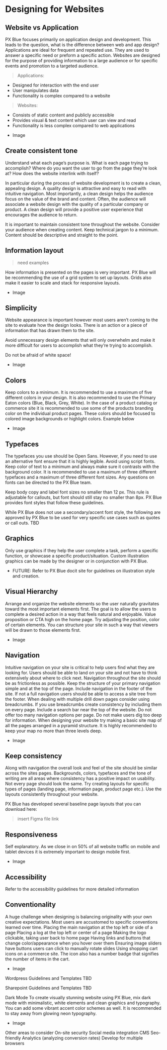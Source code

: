 
<!-- KEYWORDS: web website application app design -->

# Designing for Websites

## Website vs Application

PX Blue focuses primarily on application design and development. This leads to the question, what is the difference between web and app design? Applications are ideal for frequent and repeated use. They are used to answer a specific need or preform a specific action. Websites are designed for the purpose of providing information to a large audience or for specific events and promotion to a targeted audience.

> Applications:

-   Designed for interaction with the end user
-   User manipulates data
-   Functionality is complex compared to a website

> Websites:

-   Consists of static content and publicly accessible
-   Provides visual & text content which user can view and read
-   Functionality is less complex compared to web applications

*   Image

<Divider />

## Create consistent tone

Understand what each page’s purpose is. What is each page trying to accomplish? Where do you want the user to go from the page they’re look at? How does the website interlink with itself?

In particular during the process of website development is to create a clean, appealing design. A quality design is attractive and easy to read with intuitive navigation. Most importantly, a clean design helps the audience focus on the value of the brand and content. Often, the audience will associate a website design with the quality of a particular company or product. A clean design will provide a positive user experience that encourages the audience to return.

It is important to maintain consistent tone throughout the website. Consider your audience when creating content. Keep technical jargon to a minimum. Content should be descriptive and straight to the point.

## Information layout

> need examples

How information is presented on the pages is very important. PX Blue will be recommending the use of a grid system to set up layouts. Grids also make it easier to scale and stack for responsive layouts.

-   Image

## Simplicity

Website appearance is important however most users aren’t coming to the site to evaluate how the design looks. There is an action or a piece of information that has drawn them to the site.

Avoid unnecessary design elements that will only overwhelm and make it more difficult for users to accomplish what they’re trying to accomplish.

Do not be afraid of white space!

-   Image

## Colors

Keep colors to a minimum. It is recommended to use a maximum of five different colors in your design. It is also recommended to use the Primary Eaton colors (Blue, Black, Grey, White). In the case of a product catalog or commerce site it is recommended to use some of the products branding color on the individual product pages. These colors should be focused to colored image backgrounds or highlight colors. Example below

-   Image

## Typefaces

The typefaces you use should be Open Sans. However, if you need to use an alternative font ensure that it is highly legible. Avoid using script fonts. Keep color of text to a minimum and always make sure it contrasts with the background color. It is recommended to use a maximum of three different typefaces and a maximum of three different font sizes. Any questions on fonts can be directed to the PX Blue team.

Keep body copy and label font sizes no smaller than 12 px. This rule is adjustable for callouts, but font should still stay no smaller than 8px. PX Blue provides font styles that follow these guidelines.

While PX Blue does not use a secondary/accent font style, the following are approved by PX Blue to be used for very specific use cases such as quotes or call outs.
TBD

## Graphics

Only use graphics if they help the user complete a task, perform a specific function, or showcase a specific product/situation. Custom illustration graphics can be made by the designer or in conjunction with PX Blue.

-   FUTURE: Refer to PX Blue docit site for guidelines on illustration style and creation.

## Visual Hierarchy

Arrange and organize the website elements so the user naturally gravitates toward the most important elements first. The goal is to allow the users to complete a desired action in a way that feels natural and enjoyable. Value proposition or CTA high on the home page. Try adjusting the position, color of certain elements. You can structure your site in such a way that viewers will be drawn to those elements first.

-   Image

## Navigation

Intuitive navigation on your site is critical to help users find what they are looking for. Users should be able to land on your site and not have to think extensively about where to click next. Navigation throughout the site should be as frictionless as possible.
Keep the structure of your primary navigation simple and at the top of the page.
Include navigation in the footer of the site. If not a full navigation users should be able to access a site tree from the footer.
When dealing with multiple drill down pages consider using breadcrumbs. If you use breadcrumbs create consistency by including them on every page.
Include a search bar near the top of the website.
Do not offer too many navigation options per page.
Do not make users dig too deep for information. When designing your website try making a basic site map of all the pages arranged in a pyramid structure. It is highly recommended to keep your map no more than three levels deep.

-   Image

## Keep consistency

Along with navigation the overall look and feel of the site should be similar across the sites pages. Backgrounds, colors, typefaces and the tone of writing are all areas where consistency has a positive impact on usability. Not every page should look the same. Try creating layouts for specific types of pages (landing page, information page, product page etc.). Use the layouts consistently throughout your website.

PX Blue has developed several baseline page layouts that you can download here:

> insert Figma file link

## Responsiveness

Self explanatory. As we close in on 50% of all website traffic on mobile and tablet devices it is extremely important to design mobile first.

-   Image

## Accessibility

Refer to the accessibility guidelines for more detailed information

## Conventionality

A huge challenge when designing is balancing originality with your own creative expectations. Most users are accustomed to specific conventions learned over time.
Placing the main navigation at the top left or side of a page
Placing a log at the top left or center of a page
Making the logo clickable, taking user back to home page
Having links and buttons that change color/appearance when you hover over them
Ensuring image sliders have buttons users can click to manually rotate slides
Using shopping cart icons on a commerce site. The icon also has a number badge that signifies the number of items in the cart.

-   Image

Wordpress Guidelines and Templates
TBD

Sharepoint Guidelines and Templates
TBD

Dark Mode
To create visually stunning website using PX Blue, mix dark mode with minimalistic, white elements and clean graphics and typography. You can add some vibrant accent color schemes as well. It is recommended to stay away from glowing neon typography.

-   Image

Other areas to consider
On-site security
Social media integration
CMS
Seo-friendly
Analytics (analyzing conversion rates)
Develop for multiple browsers
